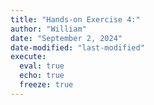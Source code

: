 ```yaml
---
title: "Hands-on Exercise 4:"
author: "William"
date: "September 2, 2024"
date-modified: "last-modified"
execute: 
  eval: true
  echo: true
  freeze: true
---
```

